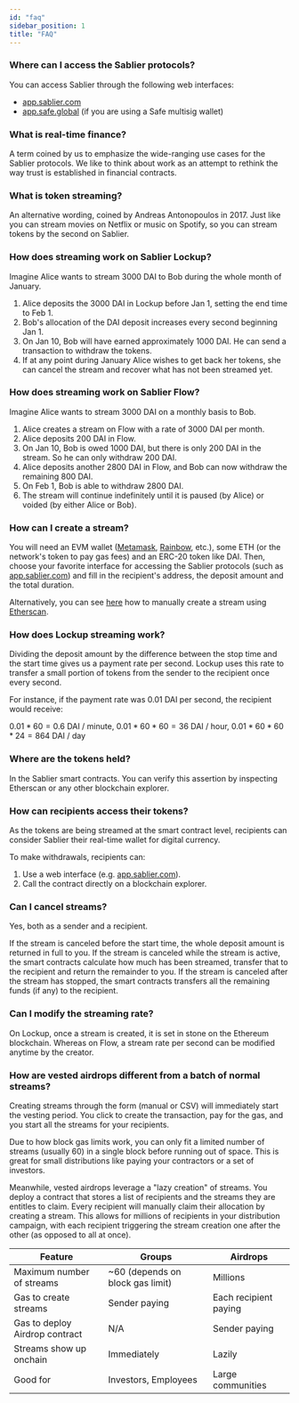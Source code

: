 ```yaml
---
id: "faq"
sidebar_position: 1
title: "FAQ"
---
```


### Where can I access the Sablier protocols?

You can access Sablier through the following web interfaces:

- [app.sablier.com](https://app.sablier.com)
- [app.safe.global](https://app.safe.global) (if you are using a Safe multisig wallet)

### What is real-time finance?

A term coined by us to emphasize the wide-ranging use cases for the Sablier protocols. We like to think about work as an
attempt to rethink the way trust is established in financial contracts.

### What is token streaming?

An alternative wording, coined by Andreas Antonopoulos in 2017. Just like you can stream movies on Netflix or music on
Spotify, so you can stream tokens by the second on Sablier.

### How does streaming work on Sablier Lockup?

Imagine Alice wants to stream 3000 DAI to Bob during the whole month of January.

1. Alice deposits the 3000 DAI in Lockup before Jan 1, setting the end time to Feb 1.
2. Bob's allocation of the DAI deposit increases every second beginning Jan 1.
3. On Jan 10, Bob will have earned approximately 1000 DAI. He can send a transaction to withdraw the tokens.
4. If at any point during January Alice wishes to get back her tokens, she can cancel the stream and recover what has
   not been streamed yet.

### How does streaming work on Sablier Flow?

Imagine Alice wants to stream 3000 DAI on a monthly basis to Bob.

1. Alice creates a stream on Flow with a rate of 3000 DAI per month.
2. Alice deposits 200 DAI in Flow.
3. On Jan 10, Bob is owed 1000 DAI, but there is only 200 DAI in the stream. So he can only withdraw 200 DAI.
4. Alice deposits another 2800 DAI in Flow, and Bob can now withdraw the remaining 800 DAI.
5. On Feb 1, Bob is able to withdraw 2800 DAI.
6. The stream will continue indefinitely until it is paused (by Alice) or voided (by either Alice or Bob).

### How can I create a stream?

You will need an EVM wallet ([Metamask](https://metamask.io), [Rainbow](https://rainbow.me), etc.), some ETH (or the
network's token to pay gas fees) and an ERC-20 token like DAI. Then, choose your favorite interface for accessing the
Sablier protocols (such as [app.sablier.com](https://app.sablier.com)) and fill in the recipient's address, the deposit
amount and the total duration.

Alternatively, you can see [here](/guides/lockup/etherscan) how to manually create a stream using
[Etherscan](https://etherscan.io).

### How does Lockup streaming work?

Dividing the deposit amount by the difference between the stop time and the start time gives us a payment rate per
second. Lockup uses this rate to transfer a small portion of tokens from the sender to the recipient once every second.

For instance, if the payment rate was 0.01 DAI per second, the recipient would receive:

$0.01 * 60 = 0.6$ DAI / minute, $0.01 * 60 * 60 = 36$ DAI / hour, $0.01 * 60 * 60 * 24 = 864$ DAI / day

### Where are the tokens held?

In the Sablier smart contracts. You can verify this assertion by inspecting Etherscan or any other blockchain explorer.

### How can recipients access their tokens?

As the tokens are being streamed at the smart contract level, recipients can consider Sablier their real-time wallet for
digital currency.

To make withdrawals, recipients can:

1. Use a web interface (e.g. [app.sablier.com](https://app.sablier.com)).
2. Call the contract directly on a blockchain explorer.

### Can I cancel streams?

Yes, both as a sender and a recipient.

If the stream is canceled before the start time, the whole deposit amount is returned in full to you. If the stream is
canceled while the stream is active, the smart contracts calculate how much has been streamed, transfer that to the
recipient and return the remainder to you. If the stream is canceled after the stream has stopped, the smart contracts
transfers all the remaining funds (if any) to the recipient.

### Can I modify the streaming rate?

On Lockup, once a stream is created, it is set in stone on the Ethereum blockchain. Whereas on Flow, a stream rate per
second can be modified anytime by the creator.

### How are vested airdrops different from a batch of normal streams?

Creating streams through the form (manual or CSV) will immediately start the vesting period. You click to create the
transaction, pay for the gas, and you start all the streams for your recipients.

Due to how block gas limits work, you can only fit a limited number of streams (usually 60) in a single block before
running out of space. This is great for small distributions like paying your contractors or a set of investors.

Meanwhile, vested airdrops leverage a "lazy creation" of streams. You deploy a contract that stores a list of recipients
and the streams they are entitles to claim. Every recipient will manually claim their allocation by creating a stream.
This allows for millions of recipients in your distribution campaign, with each recipient triggering the stream creation
one after the other (as opposed to all at once).

| Feature                        | Groups                           | Airdrops              |
| ------------------------------ | -------------------------------- | --------------------- |
| Maximum number of streams      | ~60 (depends on block gas limit) | Millions              |
| Gas to create streams          | Sender paying                    | Each recipient paying |
| Gas to deploy Airdrop contract | N/A                              | Sender paying         |
| Streams show up onchain        | Immediately                      | Lazily                |
| Good for                       | Investors, Employees             | Large communities     |
